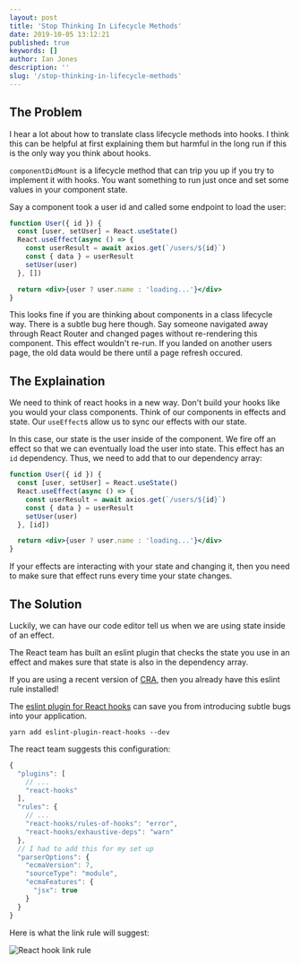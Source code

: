 ```yaml
---
layout: post
title: 'Stop Thinking In Lifecycle Methods'
date: 2019-10-05 13:12:21
published: true
keywords: []
author: Ian Jones
description: ''
slug: '/stop-thinking-in-lifecycle-methods'
---
```


## The Problem

I hear a lot about how to translate class lifecycle methods into hooks.
I think this can be helpful at first explaining them but harmful in the
long run if this is the only way you think about hooks.

`componentDidMount` is a lifecycle method that can trip you up if you try to implement it with hooks.
You want something to run just once and set some values in your component state.

Say a component took a user id and called some endpoint to load the user:

```jsx
function User({ id }) {
  const [user, setUser] = React.useState()
  React.useEffect(async () => {
    const userResult = await axios.get(`/users/${id}`)
    const { data } = userResult
    setUser(user)
  }, [])

  return <div>{user ? user.name : 'loading...'}</div>
}
```

This looks fine if you are thinking about components in a class lifecycle way.
There is a subtle bug here though. Say someone navigated away through React Router
and changed pages without re-rendering this component. This effect wouldn't re-run.
If you landed on another users page, the old data would be there until a page refresh occured.

## The Explaination

We need to think of react hooks in a new way. Don't build your hooks like you would
your class components. Think of our components in effects and state. Our `useEffect`s
allow us to sync our effects with our state.

In this case, our state is the user inside of the component. We fire off an effect
so that we can eventually load the user into state. This effect has an `id` dependency. Thus, we need to
add that to our dependency array:

```jsx
function User({ id }) {
  const [user, setUser] = React.useState()
  React.useEffect(async () => {
    const userResult = await axios.get(`/users/${id}`)
    const { data } = userResult
    setUser(user)
  }, [id])

  return <div>{user ? user.name : 'loading...'}</div>
}
```

If your effects are interacting with your state and changing it, then you need to
make sure that effect runs every time your state changes.

## The Solution

Luckily, we can have our code editor tell us when we are using state inside of an effect.

The React team has built an eslint plugin that checks the state you use in an effect
and makes sure that state is also in the dependency array.

If you are using a recent version of [CRA](https://github.com/facebook/create-react-app),
then you already have this eslint rule installed!

The [eslint plugin for React hooks](https://www.npmjs.com/package/eslint-plugin-react-hooks)
can save you from introducing subtle bugs into your application.

`yarn add eslint-plugin-react-hooks --dev`

The react team suggests this configuration:

```js
{
  "plugins": [
    // ...
    "react-hooks"
  ],
  "rules": {
    // ...
    "react-hooks/rules-of-hooks": "error",
    "react-hooks/exhaustive-deps": "warn"
  },
  // I had to add this for my set up
  "parserOptions": {
    "ecmaVersion": 7,
    "sourceType": "module",
    "ecmaFeatures": {
      "jsx": true
    }
  }
}
```

Here is what the link rule will suggest:

![React hook link rule](./lint-rule.png)
